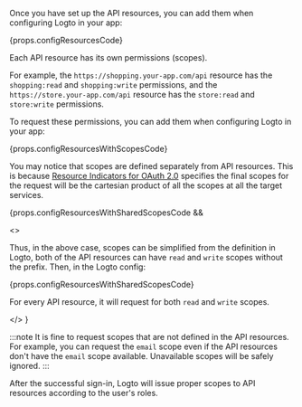 Once you have set up the API resources, you can add them when configuring Logto in your app:

{props.configResourcesCode}

Each API resource has its own permissions (scopes).

For example, the `https://shopping.your-app.com/api` resource has the `shopping:read` and `shopping:write` permissions, and the `https://store.your-app.com/api` resource has the `store:read` and `store:write` permissions.

To request these permissions, you can add them when configuring Logto in your app:

{props.configResourcesWithScopesCode}

You may notice that scopes are defined separately from API resources. This is because [Resource Indicators for OAuth 2.0](https://www.rfc-editor.org/rfc/rfc8707.html) specifies the final scopes for the request will be the cartesian product of all the scopes at all the target services.

{props.configResourcesWithSharedScopesCode &&

<>

<p>
  Thus, in the above case, scopes can be simplified from the definition in Logto, both of the API
  resources can have <code>read</code> and <code>write</code> scopes without the prefix. Then, in
  the Logto config:
</p>

{props.configResourcesWithSharedScopesCode}

<p>
  For every API resource, it will request for both <code>read</code> and <code>write</code> scopes.
</p>

</>
}

:::note
It is fine to request scopes that are not defined in the API resources. For example, you can request the `email` scope even if the API resources don't have the `email` scope available. Unavailable scopes will be safely ignored.
:::

After the successful sign-in, Logto will issue proper scopes to API resources according to the user's roles.
